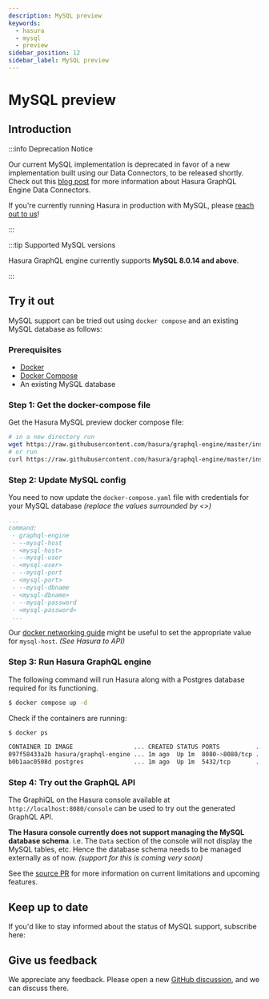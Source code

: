 ```yaml
---
description: MySQL preview
keywords:
  - hasura
  - mysql
  - preview
sidebar_position: 12
sidebar_label: MySQL preview
---
```



# MySQL preview

## Introduction

:::info Deprecation Notice

Our current MySQL implementation is deprecated in favor of a new implementation built using our Data Connectors, to be
released shortly. Check out this [blog post](https://hasura.io/blog/hasura-graphql-data-connectors/) for more
information about Hasura GraphQL Engine Data Connectors.

If you're currently running Hasura in production with MySQL, please [reach out to us](https://hasura.io/help/)!

:::

:::tip Supported MySQL versions

Hasura GraphQL engine currently supports **MySQL 8.0.14 and above**.

:::

## Try it out

MySQL support can be tried out using `docker compose` and an existing MySQL database as follows:

### Prerequisites

- [Docker](https://docs.docker.com/install/)
- [Docker Compose](https://docs.docker.com/compose/install/)
- An existing MySQL database

### Step 1: Get the docker-compose file

Get the Hasura MySQL preview docker compose file:

```bash
# in a new directory run
wget https://raw.githubusercontent.com/hasura/graphql-engine/master/install-manifests/docker-compose-mysql-preview/docker-compose.yaml
# or run
curl https://raw.githubusercontent.com/hasura/graphql-engine/master/install-manifests/docker-compose-mysql-preview/docker-compose.yaml -o docker-compose.yaml
```

### Step 2: Update MySQL config

You need to now update the `docker-compose.yaml` file with credentials for your MySQL database _(replace the values
surrounded by \<\>)_

```yaml
...
command:
 - graphql-engine
 - --mysql-host
 - <mysql-host>
 - --mysql-user
 - <mysql-user>
 - --mysql-port
 - <mysql-port>
 - --mysql-dbname
 - <mysql-dbname>
 - --mysql-password
 - <mysql-password>
 ...
```

Our [docker networking guide](/deployment/deployment-guides/docker.mdx#docker-networking) might be useful to set the
appropriate value for `mysql-host`. _(See Hasura to API)_

### Step 3: Run Hasura GraphQL engine

The following command will run Hasura along with a Postgres database required for its functioning.

```bash
$ docker compose up -d
```

Check if the containers are running:

```bash
$ docker ps

CONTAINER ID IMAGE                 ... CREATED STATUS PORTS          ...
097f58433a2b hasura/graphql-engine ... 1m ago  Up 1m  8080->8080/tcp ...
b0b1aac0508d postgres              ... 1m ago  Up 1m  5432/tcp       ...
```

### Step 4: Try out the GraphQL API

The GraphiQL on the Hasura console available at `http://localhost:8080/console` can be used to try out the generated
GraphQL API.

**The Hasura console currently does not support managing the MySQL database schema**. i.e. The `Data` section of the
console will not display the MySQL tables, etc. Hence the database schema needs to be managed externally as of now.
_(support for this is coming very soon)_

See the [source PR](https://github.com/hasura/graphql-engine/pull/5655) for more information on current limitations and
upcoming features.

## Keep up to date

If you'd like to stay informed about the status of MySQL support, subscribe here:

<Paperform formId='hf-my-sql-preview-status' />

## Give us feedback

We appreciate any feedback. Please open a new [GitHub discussion](https://github.com/hasura/graphql-engine/discussions),
and we can discuss there.

